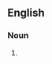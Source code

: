 {{also|Aperitifs|apéritifs}}

==English==

===Noun===
{{head|en|noun form}}

# {{plural of|en|aperitif}}